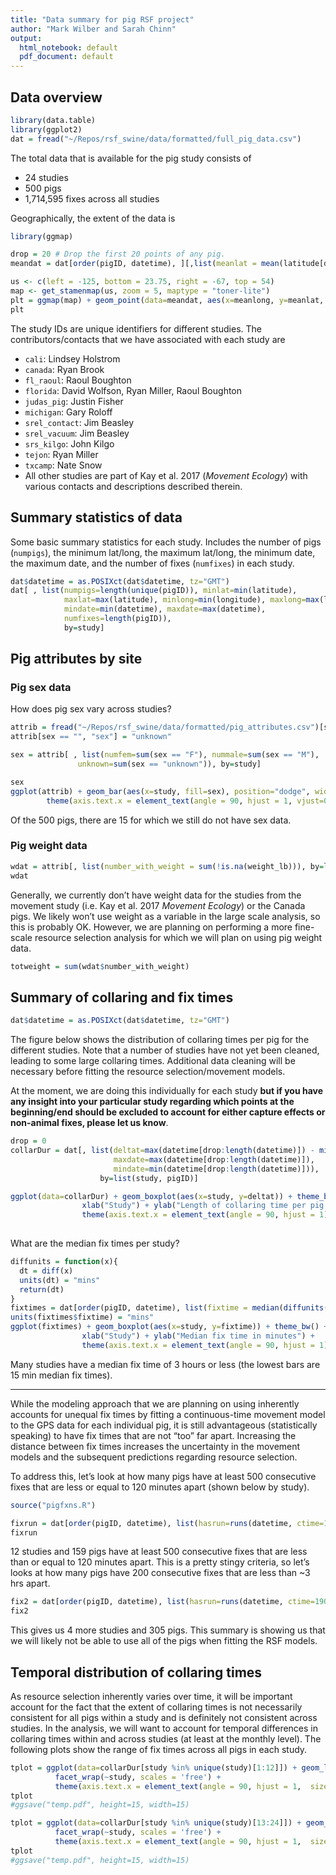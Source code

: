 ```yaml
---
title: "Data summary for pig RSF project"
author: "Mark Wilber and Sarah Chinn"
output:
  html_notebook: default
  pdf_document: default
---
```


## Data overview

```r
library(data.table)
library(ggplot2)
dat = fread("~/Repos/rsf_swine/data/formatted/full_pig_data.csv")
```

The total data that is available for the pig study consists of

- 24 studies
- 500 pigs
- 1,714,595 fixes across all studies

Geographically, the extent of the data is

```r
library(ggmap)

drop = 20 # Drop the first 20 points of any pig.
meandat = dat[order(pigID, datetime), ][,list(meanlat = mean(latitude[drop:length(latitude)]), meanlong = mean(longitude[drop:length(latitude)])), by=list(study, pigID)][]

us <- c(left = -125, bottom = 23.75, right = -67, top = 54)
map <- get_stamenmap(us, zoom = 5, maptype = "toner-lite")
plt = ggmap(map) + geom_point(data=meandat, aes(x=meanlong, y=meanlat, color=study), size=1)
plt
```

The study IDs are unique identifiers for different studies. The contributors/contacts that we have associated with each study are

- `cali`: Lindsey Holstrom
- `canada`: Ryan Brook
- `fl_raoul`: Raoul Boughton
- `florida`: David Wolfson, Ryan Miller, Raoul Boughton
- `judas_pig`: Justin Fisher
- `michigan`: Gary Roloff
- `srel_contact`: Jim Beasley
- `srel_vacuum`: Jim Beasley
- `srs_kilgo`: John Kilgo
- `tejon`: Ryan Miller
- `txcamp`: Nate Snow
- All other studies are part of Kay et al. 2017 (*Movement Ecology*) with various contacts and descriptions described therein.

## Summary statistics of data

Some basic summary statistics for each study.  Includes the number of pigs (`numpigs`), the minimum lat/long, the maximum lat/long, the minimum date, the maximum date, and the number of fixes (`numfixes`) in each study.

```r
dat$datetime = as.POSIXct(dat$datetime, tz="GMT")
dat[ , list(numpigs=length(unique(pigID)), minlat=min(latitude),
            maxlat=max(latitude), minlong=min(longitude), maxlong=max(longitude),
            mindate=min(datetime), maxdate=max(datetime),
            numfixes=length(pigID)),
            by=study]
```

## Pig attributes by site

### Pig sex data

How does pig sex vary across studies?

```r
attrib = fread("~/Repos/rsf_swine/data/formatted/pig_attributes.csv")[study != "alwe"]
attrib[sex == "", "sex"] = "unknown"

sex = attrib[ , list(numfem=sum(sex == "F"), nummale=sum(sex == "M"), 
               unknown=sum(sex == "unknown")), by=study]

sex
ggplot(attrib) + geom_bar(aes(x=study, fill=sex), position="dodge", width=0.5) + theme_bw() + 
        theme(axis.text.x = element_text(angle = 90, hjust = 1, vjust=0.5)) 
```

Of the 500 pigs, there are 15 for which we still do not have sex data.

### Pig weight data

```r
wdat = attrib[, list(number_with_weight = sum(!is.na(weight_lb))), by=list(study)]
wdat
```

Generally, we currently don't have weight data for the studies from the movement study (i.e. Kay et al. 2017 *Movement Ecology*) or the Canada pigs.  We likely won't use weight as a variable in the large scale analysis, so this is probably OK. However, we are planning on performing a more fine-scale resource selection analysis for which we will plan on using pig weight data.

```r
totweight = sum(wdat$number_with_weight)
```

## Summary of collaring and fix times

```r
dat$datetime = as.POSIXct(dat$datetime, tz="GMT")
```

The figure below shows the distribution of collaring times per pig for the different studies.  Note that a number of studies have not yet been cleaned, leading to some large collaring times.  Additional data cleaning will be necessary before fitting the resource selection/movement models.  

At the moment, we are doing this individually for each study **but if you have any insight into your particular study regarding which points at the beginning/end should be excluded to account for either capture effects or non-animal fixes, please let us know**.

```r
drop = 0
collarDur = dat[, list(deltat=max(datetime[drop:length(datetime)]) - min(datetime[drop:length(datetime)]), 
                       maxdate=max(datetime[drop:length(datetime)]), 
                       mindate=min(datetime[drop:length(datetime)])), 
                    by=list(study, pigID)]

ggplot(data=collarDur) + geom_boxplot(aes(x=study, y=deltat)) + theme_bw() + 
                xlab("Study") + ylab("Length of collaring time per pig per study in days") + 
                theme(axis.text.x = element_text(angle = 90, hjust = 1))
                
```

What are the median fix times per study?

```r

diffunits = function(x){
  dt = diff(x)
  units(dt) = "mins"
  return(dt)
}
fixtimes = dat[order(pigID, datetime), list(fixtime = median(diffunits(datetime))), by=list(study)]
units(fixtimes$fixtime) = "mins"
ggplot(fixtimes) + geom_boxplot(aes(x=study, y=fixtime)) + theme_bw() + 
                xlab("Study") + ylab("Median fix time in minutes") + 
                theme(axis.text.x = element_text(angle = 90, hjust = 1))
```

Many studies have a median fix time of 3 hours or less (the lowest bars are 15 min median fix times).

---

While the modeling approach that we are planning on using inherently accounts for unequal fix times by fitting a continuous-time movement model to the GPS data for each individual pig, it is still advantageous (statistically speaking) to have fix times that are not "too" far apart. Increasing the distance between fix times increases the uncertainty in the movement models and the subsequent predictions regarding resource selection. 

To address this, let's look at how many pigs have at least 500 consecutive fixes that are less or equal to 120 minutes apart (shown below by study).

```r
source("pigfxns.R")

fixrun = dat[order(pigID, datetime), list(hasrun=runs(datetime, ctime=120, clength=500)), by=list(study, pigID)][, list(totpigs=sum(hasrun)), by=study][totpigs != 0]
fixrun

```

12 studies and 159 pigs have at least 500 consecutive fixes that are less than or equal to 120 minutes apart.  This is a pretty stingy criteria, so let's looks at how many pigs have 200 consecutive fixes that are less than ~3 hrs apart.

```r
fix2 = dat[order(pigID, datetime), list(hasrun=runs(datetime, ctime=190, clength=200)), by=list(study, pigID)][, list(totpigs=sum(hasrun)), by=study][totpigs != 0]
fix2
```

This gives us 4 more studies and 305 pigs. This summary is showing us that we will likely not be able to use all of the pigs when fitting the RSF models.

## Temporal distribution of collaring times

As resource selection inherently varies over time, it will be important account for the fact that the extent of collaring times is not necessarily consistent for all pigs within a study and is definitely not consistent across studies. In the analysis, we will want to account for temporal differences in collaring times within and across studies (at least at the monthly level). The following plots show the range of fix times across all pigs in each study.

```r
tplot = ggplot(data=collarDur[study %in% unique(study)[1:12]]) + geom_linerange(aes(x=pigID, ymin=mindate, ymax=maxdate)) + 
          facet_wrap(~study, scales = 'free') + 
          theme(axis.text.x = element_text(angle = 90, hjust = 1,  size=0)) + ylab("Date")
tplot
#ggsave("temp.pdf", height=15, width=15)
```

```r
tplot = ggplot(data=collarDur[study %in% unique(study)[13:24]]) + geom_linerange(aes(x=pigID, ymin=mindate, ymax=maxdate)) + 
          facet_wrap(~study, scales = 'free') + 
          theme(axis.text.x = element_text(angle = 90, hjust = 1,  size=0)) + ylab("Date")
tplot
#ggsave("temp.pdf", height=15, width=15)
```